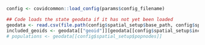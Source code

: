 ```r
config <- covidcommon::load_config(params$config_filename)
```

```r
## Code loads the state geodata if it has not yet been loaded
geodata <- read.csv(file.path(config$spatial_setup$base_path, config$spatial_setup$geodata))
included_geoids <- geodata[["geoid"]][geodata[[config$spatial_setup$include_in_report]]]
# populations <- geodata[[config$spatial_setup$popnodes]]
```
